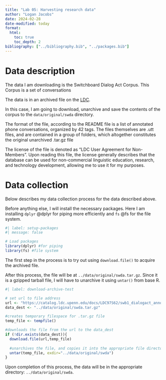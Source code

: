 ```yaml
---
title: "Lab 05: Harvesting research data"
author: "Logan Jacobs"
date: 2024-02-28
date-modified: today
format:
  html:
    toc: true
    toc_depth: 2
bibliography: ["../bibliography.bib", "../packages.bib"]
---
```


# Data description

The data I am downloading is the Switchboard Dialog Act Corpus. This Corpus is a set of conversations 

The data is in an archived file on the [LDC](https://catalog.ldc.upenn.edu/LDC97S62).

In this case, I am going to download, unarchive and save the contents of the corpus to the `data/original/swda` directory.

The format of the file, according to the README file is a list of annotated phone conversations, organized by 42 tags. The files themselves are .utt files, and are contained in a group of folders, which altogether constitutes the original unarchived .tar.gz file

The license of the file is denoted as "LDC User Agreement for Non-Members". Upon reading this file, the license generally describes that the database can be used for non-commercial linguistic education, research, and technology development, allowing me to use it for my purposes.

# Data collection

Below describes my data collection process for the data described above.

Before anything else, I will install the necessary packages. Here I am installing `dplyr` @dplyr for piping more efficiently and `fs` @fs for the file system.

```r
#| label: setup-packages
#| message: false

# Load packages
library(dplyr) #for piping
library(fs) #file system

```

The first step in the process is to try out using `download.file()` to acquire the archived file.

After this process, the file will be at `../data/original/swda.tar.gz`. Since it is a gzipped tarball file, I will have to unarchive it using `untar()` from base R.

```r
#| label: download-archive-test

# set url to file address
url <- "https://catalog.ldc.upenn.edu/docs/LDC97S62/swb1_dialogact_annot.tar.gz"
data_dest <- "../data/original/swda.tar.gz"

#creates temporary filespace for .tar.gz file
temp_file <- tempfile()

#downloads the file from the url to the data_dest
if (!dir.exists(data_dest)){
  download.file(url,temp_file)
  
  #unarchives the file, and copies it into the appropriate file directory
  untar(temp_file, exdir="../data/original/swda")
}

```


Upon completion of this process, the data will be in the appropriate directory: `../data/original/swda`.


